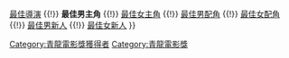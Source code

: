 {{Navbox
|name    = 青龍電影獎最佳男主角
|title   = [[青龍電影獎]]最佳男主角
|bodyclass = hlist
|basestyle = background: #EEDD82
|group1 = 1960年代
|list1 = 
* 1963 {{link-ko|金勝鎬|김승호}}
* 1964 {{link-ko|金振奎|김진규 (배우)}}
* 1965 {{link-ko|崔戊龍|최무룡}}
* 1966 {{link-ko|申荣均|신영균 (배우)}}
* 1967 {{link-ko|金勝鎬|김승호}}
* 1969 {{link-ko|申荣均|신영균 (배우)}}
|group2 = 1970年代
|list2 = 
* 1970 {{link-ko|朴魯植|박노식}}
* 1971 {{link-ko|崔戊龍|최무룡}}
* 1972 {{link-ko|朴魯植|박노식}}
* 1973 {{link-ko|申荣均|신영균 (배우)}}
|group3 = 1990年代
|list3 = 
* 1990 [[安聖基]]
* 1991 {{link-ko|林成敏 (1956年)|임성민 (1956년)|林成敏}}
* 1992 {{link-ko|文盛瑾|문성근}}
* 1993 [[金明坤]]
* 1994 [[朴重勳]], {{link-ko|文盛瑾|문성근}}
* 1995 [[崔民秀]]
* 1996 {{link-ko|文盛瑾|문성근}}
* 1997 [[韓石圭]]
* 1998 [[朴新陽]]
* 1999 [[李政宰]]
|group4 = 2000年代
|list4 = 
* 2000 [[薛耿求]]
* 2001 [[崔岷植]]
* 2002 [[薛耿求]]
* 2003 [[崔岷植]]
* 2004 [[张东健]]
* 2005 [[黃晸珉]]
* 2006 [[安聖基]], [[朴重勳]]
* 2007 [[宋康昊]]
* 2008 [[金允錫]]
* 2009 [[金明民]]
|group5 = 2010年代
|list5 = 
* 2010 [[鄭在詠]]
* 2011 [[朴海日]]
* 2012 [[崔岷植]]
* 2013 [[黃晸珉]]
* 2014 [[宋康昊]]
* 2015 [[劉亞仁]]
* 2016 [[李炳憲]]
* 2017 [[宋康昊]]
* 2018 [[金允錫]]
* 2019 [[鄭雨盛]]
|group6 = 2020年代
|list6 = 
* 2020 [[劉亞仁]]
* 2021 [[薛耿求]]

|below=[[:Template:青龍電影獎最佳電影|最佳電影]] {{!}} [[:Template:青龍電影獎最佳導演|最佳導演]] {{!}} '''最佳男主角''' {{!}} [[:Template:青龍電影獎最佳女主角|最佳女主角]] {{!}} [[:Template:青龍電影獎最佳男配角|最佳男配角]] {{!}} [[:Template:青龍電影獎最佳女配角|最佳女配角]] {{!}} [[:Template:青龍電影獎最佳男新人|最佳男新人]] {{!}} [[:Template:青龍電影獎最佳女新人|最佳女新人]]
}}
<includeonly>[[Category:青龍電影獎獲得者]]</includeonly>
<noinclude>[[Category:青龍電影獎]]</noinclude>